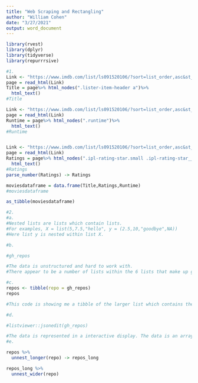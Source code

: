 ```yaml
---
title: "Web Scraping and Rectangling"
author: "William Cohen"
date: "3/27/2021"
output: word_document
---
```


```r
library(rvest)
library(dplyr)
library(tidyverse)
library(repurrrsive)

#1.
Link <- "https://www.imdb.com/list/ls091520106/?sort=list_order,asc&st_dt=&mode=detail&page=1"
page = read_html(Link)
Title = page%>% html_nodes(".lister-item-header a")%>%
  html_text()
#Title

Link <- "https://www.imdb.com/list/ls091520106/?sort=list_order,asc&st_dt=&mode=detail&page=1"
page = read_html(Link)
Runtime = page%>% html_nodes(".runtime")%>%
  html_text()
#Runtime


Link <- "https://www.imdb.com/list/ls091520106/?sort=list_order,asc&st_dt=&mode=detail&page=1"
page = read_html(Link)
Ratings = page%>% html_nodes(".ipl-rating-star.small .ipl-rating-star__rating")%>%
  html_text()
#Ratings
parse_number(Ratings) -> Ratings

moviesdataframe = data.frame(Title,Ratings,Runtime)
#moviesdataframe

as_tibble(moviesdataframe)

#2.
#a.
#Nested lists are lists which contain lists.
#For examples, X = list(5,7.5,"hello", y = (2.5,10,"goodbye",NA))
#Here list y is nested within list X.

#b.

#gh_repos

#The data is unstructured and hard to work with.
#There appear to be a number of lists within the 6 lists that make up gh_repos.

#c.
repos <- tibble(repo = gh_repos)
repos

#This code is showing me a tibble of the larger list which contains the 6 nested sub lists. This tibble shows that there are 6 lists, 5 of which have 30 elements, 1 with 26 elements.

#d.

#listviewer::jsonedit(gh_repos)

#The data is represented in a interactive display. The data is an array of 6 lists, each corresponding to a github user, each containing a number of lists representing repos. The nested list configuration is in place to better sort the data between users. The list within users setup is used to seperate and identify individual repos. 30 represents the number of repo lists in 5 of the 6 user lists. 68 represents the number of elements within each repo list the user list has.
#e.

repos %>%
  unnest_longer(repo) -> repos_long

repos_long %>%
  unnest_wider(repo)

```
